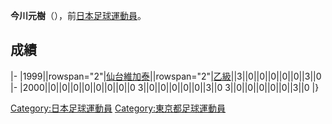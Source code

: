 {{Infobox football biography
|name=今川元樹
|image=
|fullname=今川元樹
|birth_date={{Birth date and age|1980|5|17}}
|cityofbirth=[[東京都|東京都]]
|countryofbirth=[[日本|日本]]
|position=[[中场|中场]]
|currentclub=
|years=1999-2000
|clubs=[[仙台維加泰|仙台維加泰]]
|caps(goals)=
|nationalyears=
|nationalteam=
|nationalcaps(goals)=
}}
'''今川元樹'''（{{Bd|1980年|5月17日||}}），前[[日本|日本]][[足球|足球]][[運動員|運動員]]。

==成績==
{{Football player club statistics 1|YYN}}
{{Football player club statistics 2|JPN|YYN}}
|-
|1999||rowspan="2"|[[仙台維加泰|仙台維加泰]]||rowspan="2"|[[日本職業足球乙級聯賽|乙級]]||3||0||0||0||0||0||3||0
|-
|2000||0||0||0||0||0||0||0||0
{{Football player club statistics 3|1|JPN}}3||0||0||0||0||0||3||0
{{Football player club statistics 5}}3||0||0||0||0||0||3||0
|}

{{Japan-sport-bio-stub}}
{{Soccer-player-stub}}
[[Category:日本足球運動員|Category:日本足球運動員]]
[[Category:東京都足球運動員|Category:東京都足球運動員]]